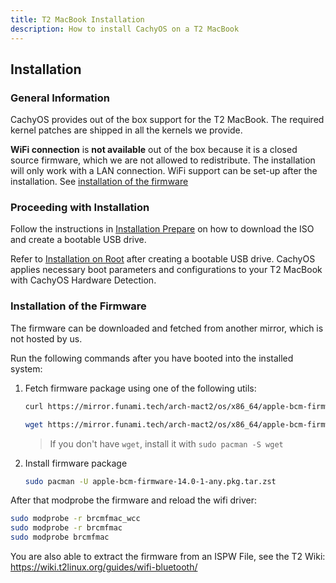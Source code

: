 ```yaml
---
title: T2 MacBook Installation
description: How to install CachyOS on a T2 MacBook
---
```



## Installation

### General Information

CachyOS provides out of the box support for the T2 MacBook. The required kernel patches are shipped in all the kernels we provide.

**WiFi connection** is **not available** out of the box because it is a closed source firmware, which we are not allowed to redistribute.
The installation will only work with a LAN connection. WiFi support can be set-up after the installation.
See [installation of the firmware](#installation-of-the-firmware)

### Proceeding with Installation

Follow the instructions in [Installation Prepare](/installation/installation_prepare#creating-a-bootable-cachyos-usb-drive) on how to download
the ISO and create a bootable USB drive.

Refer to [Installation on Root](/installation/installation_on_root) after creating a bootable USB drive.
CachyOS applies necessary boot parameters and configurations to your T2 MacBook with CachyOS Hardware Detection.

### Installation of the Firmware

The firmware can be downloaded and fetched from another mirror, which is not hosted by us.

Run the following commands after you have booted into the installed system:

<Steps>

1. Fetch firmware package using one of the following utils:

    <Tabs>

    <TabItem label="using curl">

    ```sh
    curl https://mirror.funami.tech/arch-mact2/os/x86_64/apple-bcm-firmware-14.0-1-any.pkg.tar.zst -o apple-bcm-firmware-14.0-1-any.pkg.tar.zst
    ```

    </TabItem>
    <TabItem label="using wget">

    ```sh
    wget https://mirror.funami.tech/arch-mact2/os/x86_64/apple-bcm-firmware-14.0-1-any.pkg.tar.zst
    ```
    > If you don't have `wget`, install it with `sudo pacman -S wget`

    </TabItem>
    </Tabs>

2. Install firmware package
    ```sh
    sudo pacman -U apple-bcm-firmware-14.0-1-any.pkg.tar.zst
    ```

</Steps>

After that modprobe the firmware and reload the wifi driver:
```bash
sudo modprobe -r brcmfmac_wcc
sudo modprobe -r brcmfmac
sudo modprobe brcmfmac
```

You are also able to extract the firmware from an ISPW File, see the T2 Wiki:
https://wiki.t2linux.org/guides/wifi-bluetooth/
